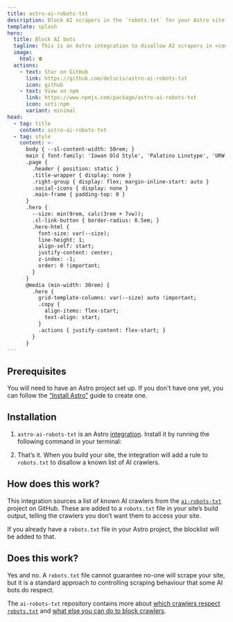 ```yaml
---
title: astro-ai-robots-txt
description: Block AI scrapers in the `robots.txt` for your Astro site
template: splash
hero:
  title: Block AI bots
  tagline: This is an Astro integration to disallow AI scrapers in <code>robots.txt</code>
  image:
    html: ⛔️
  actions:
    - text: Star on GitHub
      link: https://github.com/delucis/astro-ai-robots-txt
      icon: github
    - text: View on npm
      link: https://www.npmjs.com/package/astro-ai-robots-txt
      icon: seti:npm
      variant: minimal
head:
  - tag: title
    content: astro-ai-robots-txt
  - tag: style
    content: >-
      body { --sl-content-width: 50rem; }
      main { font-family: 'Iowan Old Style', 'Palatino Linotype', 'URW Palladio L', P052, serif; }
      .page {
        .header { position: static }
        .title-wrapper { display: none }
        .right-group { display: flex; margin-inline-start: auto }
        .social-icons { display: none }
        .main-frame { padding-top: 0 }
      }
      .hero {
        --size: min(9rem, calc(3rem + 7vw));
        .sl-link-button { border-radius: 0.5em; }
        .hero-html {
          font-size: var(--size);
          line-height: 1;
          align-self: start;
          justify-content: center;
          z-index: -1;
          order: 0 !important;
        }
      }
      @media (min-width: 30rem) {
        .hero {
          grid-template-columns: var(--size) auto !important;
          .copy {
            align-items: flex-start;
            text-align: start;
          }
          .actions { justify-content: flex-start; }
        }
      }
---
```


## Prerequisites

You will need to have an Astro project set up.
If you don't have one yet, you can follow the [“Install Astro”](https://docs.astro.build/en/install-and-setup/) guide to create one.

## Installation


<Steps>

1. `astro-ai-robots-txt` is an Astro [integration](https://docs.astro.build/en/guides/integrations-guide/).
   Install it by running the following command in your terminal:

   <PackageManagers type="exec" pkg="astro" args="add astro-ai-robots-txt" />

2. That’s it.
   When you build your site, the integration will add a rule to `robots.txt` to disallow a known list of AI crawlers.

</Steps>

## How does this work?

This integration sources a list of known AI crawlers from the [`ai-robots-txt`](https://github.com/ai-robots-txt/ai.robots.txt/) project on GitHub.
These are added to a `robots.txt` file in your site’s build output, telling the crawlers you don’t want them to access your site.

If you already have a `robots.txt` file in your Astro project, the blocklist will be added to that.

## Does this work?

Yes and no.
A `robots.txt` file cannot guarantee no-one will scrape your site, but it is a standard approach to controlling scraping behaviour that some AI bots do respect.

The `ai-robots-txt` repository contains more about [which crawlers respect `robots.txt`](https://github.com/ai-robots-txt/ai.robots.txt/blob/main/table-of-bot-metrics.md) and [what else you can do to block crawlers](https://github.com/ai-robots-txt/ai.robots.txt/blob/main/FAQ.md#what-can-we-do-if-a-bot-doesnt-respect-robotstxt).
